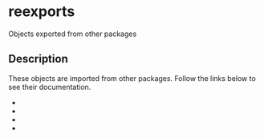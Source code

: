 # reexports


Objects exported from other packages




## Description

These objects are imported from other packages. Follow the links
below to see their documentation.


  
* 

  
* 

  
* 

  
* 








